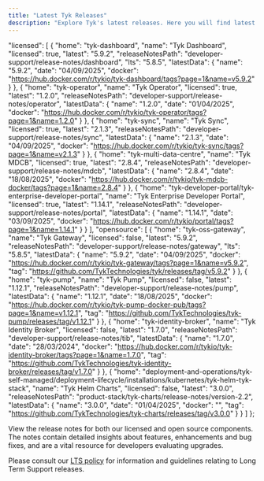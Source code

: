 ```yaml
---
title: "Latest Tyk Releases"
description: "Explore Tyk's latest releases. Here you will find latest releases and access to docker images and release notes for all our platforms."
---
```


  "licensed": [
    {
      "home": "tyk-dashboard",
      "name": "Tyk Dashboard",
      "licensed": true,
      "latest": "5.9.2",
      "releaseNotesPath": "developer-support/release-notes/dashboard",
      "lts": "5.8.5",
      "latestData": {
        "name": "5.9.2",
        "date": "04/09/2025",
        "docker": "https://hub.docker.com/r/tykio/tyk-dashboard/tags?page=1&name=v5.9.2"
      }
    },
    {
      "home": "tyk-operator",
      "name": "Tyk Operator",
      "licensed": true,
      "latest": "1.2.0",
      "releaseNotesPath": "developer-support/release-notes/operator",
      "latestData": {
        "name": "1.2.0",
        "date": "01/04/2025",
        "docker": "https://hub.docker.com/r/tykio/tyk-operator/tags?page=1&name=1.2.0"
      }
    },
    {
      "home": "tyk-sync",
      "name": "Tyk Sync",
      "licensed": true,
      "latest": "2.1.3",
      "releaseNotesPath": "developer-support/release-notes/sync",
      "latestData": {
        "name": "2.1.3",
        "date": "04/09/2025",
        "docker": "https://hub.docker.com/r/tykio/tyk-sync/tags?page=1&name=v2.1.3"
      }
    },
    {
      "home": "tyk-multi-data-centre",
      "name": "Tyk MDCB",
      "licensed": true,
      "latest": "2.8.4",
      "releaseNotesPath": "developer-support/release-notes/mdcb",
      "latestData": {
        "name": "2.8.4",
        "date": "18/08/2025",
        "docker": "https://hub.docker.com/r/tykio/tyk-mdcb-docker/tags?page=1&name=2.8.4"
      }
    },
    {
      "home": "tyk-developer-portal/tyk-enterprise-developer-portal",
      "name": "Tyk Enterprise Developer Portal",
      "licensed": true,
      "latest": "1.14.1",
      "releaseNotesPath": "developer-support/release-notes/portal",
      "latestData": {
        "name": "1.14.1",
        "date": "03/09/2025",
        "docker": "https://hub.docker.com/r/tykio/portal/tags?page=1&name=1.14.1"
      }
    }
  ],
  "opensource": [
    {
      "home": "tyk-oss-gateway",
      "name": "Tyk Gateway",
      "licensed": false,
      "latest": "5.9.2",
      "releaseNotesPath": "developer-support/release-notes/gateway",
      "lts": "5.8.5",
      "latestData": {
        "name": "5.9.2",
        "date": "04/09/2025",
        "docker": "https://hub.docker.com/r/tykio/tyk-gateway/tags?page=1&name=v5.9.2",
        "tag": "https://github.com/TykTechnologies/tyk/releases/tag/v5.9.2"
      }
    },
    {
      "home": "tyk-pump",
      "name": "Tyk Pump",
      "licensed": false,
      "latest": "1.12.1",
      "releaseNotesPath": "developer-support/release-notes/pump",
      "latestData": {
        "name": "1.12.1",
        "date": "18/08/2025",
        "docker": "https://hub.docker.com/r/tykio/tyk-pump-docker-pub/tags?page=1&name=v1.12.1",
        "tag": "https://github.com/TykTechnologies/tyk-pump/releases/tag/v1.12.1"
      }
    },
    {
      "home": "tyk-identity-broker",
      "name": "Tyk Identity Broker",
      "licensed": false,
      "latest": "1.7.0",
      "releaseNotesPath": "developer-support/release-notes/tib",
      "latestData": {
        "name": "1.7.0",
        "date": "28/03/2024",
        "docker": "https://hub.docker.com/r/tykio/tyk-identity-broker/tags?page=1&name=1.7.0",
        "tag": "https://github.com/TykTechnologies/tyk-identity-broker/releases/tag/v1.7.0"
      }
    },
    {
      "home": "deployment-and-operations/tyk-self-managed/deployment-lifecycle/installations/kubernetes/tyk-helm-tyk-stack",
      "name": "Tyk Helm Charts",
      "licensed": false,
      "latest": "3.0.0",
      "releaseNotesPath": "product-stack/tyk-charts/release-notes/version-2.2",
      "latestData": {
        "name": "3.0.0",
        "date": "01/04/2025",
        "docker": "",
        "tag": "https://github.com/TykTechnologies/tyk-charts/releases/tag/v3.0.0"
      }
    }
  ]
};


View the release notes for both our licensed and open source components. The notes contain detailed insights about features, enhancements and bug fixes, and are a vital resource for developers evaluating upgrades.

Please consult our [LTS policy](/developer-support/release-types/long-term-support) for information and guidelines relating to Long Term Support releases.

<ReleaseSummaryComponent releaseData={releaseData} />
